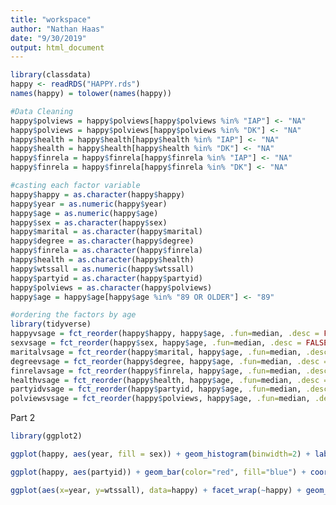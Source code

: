 ```yaml
---
title: "workspace"
author: "Nathan Haas"
date: "9/30/2019"
output: html_document
---
```



```r
library(classdata)
happy <- readRDS("HAPPY.rds")
names(happy) = tolower(names(happy))

#Data Cleaning
happy$polviews = happy$polviews[happy$polviews %in% "IAP"] <- "NA"
happy$polviews = happy$polviews[happy$polviews %in% "DK"] <- "NA"
happy$health = happy$health[happy$health %in% "IAP"] <- "NA"
happy$health = happy$health[happy$health %in% "DK"] <- "NA"
happy$finrela = happy$finrela[happy$finrela %in% "IAP"] <- "NA"
happy$finrela = happy$finrela[happy$finrela %in% "DK"] <- "NA"

#casting each factor variable
happy$happy = as.character(happy$happy)
happy$year = as.numeric(happy$year)
happy$age = as.numeric(happy$age)
happy$sex = as.character(happy$sex)
happy$marital = as.character(happy$marital)
happy$degree = as.character(happy$degree)
happy$finrela = as.character(happy$finrela)
happy$health = as.character(happy$health)
happy$wtssall = as.numeric(happy$wtssall)
happy$partyid = as.character(happy$partyid)
happy$polviews = as.character(happy$polviews)
happy$age = happy$age[happy$age %in% "89 OR OLDER"] <- "89"

#ordering the factors by age
library(tidyverse)
happyvsage = fct_reorder(happy$happy, happy$age, .fun=median, .desc = FALSE)
sexvsage = fct_reorder(happy$sex, happy$age, .fun=median, .desc = FALSE)
maritalvsage = fct_reorder(happy$marital, happy$age, .fun=median, .desc = FALSE)
degreevsage = fct_reorder(happy$degree, happy$age, .fun=median, .desc = FALSE)
finrelavsage = fct_reorder(happy$finrela, happy$age, .fun=median, .desc = FALSE)
healthvsage = fct_reorder(happy$health, happy$age, .fun=median, .desc = FALSE)
partyidvsage = fct_reorder(happy$partyid, happy$age, .fun=median, .desc = FALSE)
polviewsvsage = fct_reorder(happy$polviews, happy$age, .fun=median, .desc = FALSE)
```

Part 2
```r
library(ggplot2)

ggplot(happy, aes(year, fill = sex)) + geom_histogram(binwidth=2) + labs(title="Histogram of Year by Sex", x="Year", y="Count")

ggplot(happy, aes(partyid)) + geom_bar(color="red", fill="blue") + coord_flip() + labs(title = "Barchart of Party ID", y="Count", x="Party ID")

ggplot(aes(x=year, y=wtssall), data=happy) + facet_wrap(~happy) + geom_point()
```

